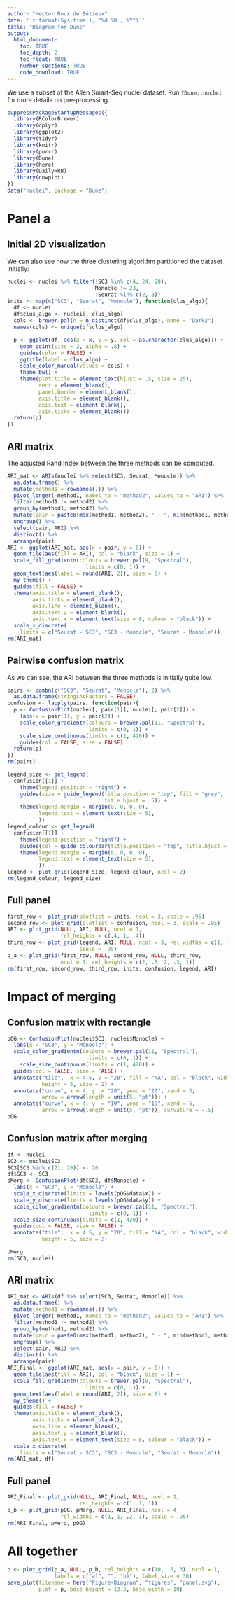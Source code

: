 ```yaml
---
author: "Hector Roux de Bézieux"
date: '`r format(Sys.time(), "%d %B , %Y")`'
title: "Diagram for Dune"
output:
  html_document:
    toc: TRUE
    toc_depth: 2
    toc_float: TRUE
    number_sections: TRUE
    code_download: TRUE
---
```


We use a subset of the Allen Smart-Seq nuclei dataset. Run `?Dune::nuclei` for more details on pre-processing.

```r
suppressPackageStartupMessages({
  library(RColorBrewer)
  library(dplyr)
  library(ggplot2)
  library(tidyr)
  library(knitr)
  library(purrr)
  library(Dune)
  library(here)
  library(DailyHRB)
  library(cowplot)
})
data("nuclei", package = "Dune")
```

# Panel a
## Initial 2D visualization

We can also see how the three clustering algorithm partitioned the dataset initially:

```r
nuclei <- nuclei %>% filter(!SC3 %in% c(4, 24, 28),
                            Monocle != 23,
                            !Seurat %in% c(2, 8))
inits <- map(c("SC3", "Seurat", "Monocle"), function(clus_algo){
  df <- nuclei
  df$clus_algo <- nuclei[, clus_algo]
  cols <- brewer.pal(n = n_distinct(df$clus_algo), name = "Dark2")
  names(cols) <- unique(df$clus_algo)

  p <- ggplot(df, aes(x = x, y = y, col = as.character(clus_algo))) +
    geom_point(size = 2, alpha = .8) +
    guides(color = FALSE) +
    ggtitle(label = clus_algo) +
    scale_color_manual(values = cols) +
    theme_bw() + 
    theme(plot.title = element_text(hjust = .5, size = 25),
          rect = element_blank(),
          panel.border = element_blank(),
          axis.title = element_blank(),
          axis.text = element_blank(),
          axis.ticks = element_blank())
  return(p)
})
```

## ARI matrix

The adjusted Rand Index between the three methods can be computed.

```r
ARI_mat <- ARIs(nuclei %>% select(SC3, Seurat, Monocle)) %>%
  as.data.frame() %>%
  mutate(method1 = rownames(.)) %>%
  pivot_longer(-method1, names_to = "method2", values_to = "ARI") %>%
  filter(method1 != method2) %>%
  group_by(method1, method2) %>%
  mutate(pair = paste0(max(method1, method2), " - ", min(method1, method2))) %>%
  ungroup() %>%
  select(pair, ARI) %>%
  distinct() %>%
  arrange(pair)
ARI <- ggplot(ARI_mat, aes(x = pair, y = 0)) +
  geom_tile(aes(fill = ARI), col = "black", size = 1) +
  scale_fill_gradientn(colours = brewer.pal(9, "Spectral"),
                         limits = c(0, 1)) +
  geom_text(aes(label = round(ARI, 2)), size = 8) +
  my_theme() +
  guides(fill = FALSE) +
  theme(axis.title = element_blank(),
        axis.ticks = element_blank(),
        axis.line = element_blank(),
        axis.text.y = element_blank(),
        axis.text.x = element_text(size = 8, colour = "black")) +
  scale_x_discrete(
    limits = c("Seurat - SC3", "SC3 - Monocle", "Seurat - Monocle"))
rm(ARI_mat)
```

## Pairwise confusion matrix

As we can see, the ARI between the three methods is initially quite low.

```r
pairs <- combn(c("SC3", "Seurat", "Monocle"), 2) %>%
  as.data.frame(stringsAsFactors = FALSE)
confusion <- lapply(pairs, function(pair){
  p <- ConfusionPlot(nuclei[, pair[1]], nuclei[, pair[2]]) +
    labs(x = pair[1], y = pair[2]) +
    scale_color_gradientn(colours = brewer.pal(11, "Spectral"),
                          limits = c(0, 1)) +
    scale_size_continuous(limits = c(1, 420)) +
    guides(col = FALSE, size = FALSE)
  return(p)
})
rm(pairs)
```

```r
legend_size <- get_legend(
  confusion[[1]] +
    theme(legend.position = "right") +
    guides(size = guide_legend(title.position = "top", fill = "grey",
                               title.hjust = .5)) +
    theme(legend.margin = margin(0, 0, 0, 0),
          legend.text = element_text(size = 5),
          ))
legend_colour <- get_legend(
  confusion[[1]] +
    theme(legend.position = "right") +
    guides(col = guide_colourbar(title.position = "top", title.hjust = .5)) +
    theme(legend.margin = margin(0, 0, 0, 0),
          legend.text = element_text(size = 5),
          ))
legend <- plot_grid(legend_size, legend_colour, ncol = 2)
rm(legend_colour, legend_size)
```

## Full panel

```r
first_row <- plot_grid(plotlist = inits, ncol = 3, scale = .95)
second_row <- plot_grid(plotlist = confusion, ncol = 3, scale = .95)
ARI <- plot_grid(NULL, ARI, NULL, ncol = 1,
                 rel_heights = c(.4, 1, .4))
third_row <- plot_grid(legend, ARI, NULL, ncol = 3, rel_widths = c(1, 1, 1), 
                       scale = .95)
p_a <- plot_grid(first_row, NULL, second_row, NULL, third_row,
                 ncol = 1, rel_heights = c(2, .5, 2, .3, 1))
rm(first_row, second_row, third_row, inits, confusion, legend, ARI)
```

# Impact of merging
## Confusion matrix with rectangle

```r
pOG <- ConfusionPlot(nuclei$SC3, nuclei$Monocle) +
  labs(x = "SC3", y = "Monocle") +
  scale_color_gradientn(colours = brewer.pal(11, "Spectral"),
                          limits = c(0, 1)) +
    scale_size_continuous(limits = c(1, 420)) +
  guides(col = FALSE, size = FALSE) +
  annotate("tile",  x = 4.5, y = "20", fill = "NA", col = "black", width = 2,
           height = 5, size = 2) +
  annotate("curve", x = 4, y  = "20", yend = "20", xend = 5,
           arrow = arrow(length = unit(5, "pt"))) +
  annotate("curve", x = 4, y  = "19", yend = "19", xend = 5,
           arrow = arrow(length = unit(5, "pt")), curvature = -.5)
pOG
```

## Confusion matrix after merging

```r
df <- nuclei
SC3 <- nuclei$SC3
SC3[SC3 %in% c(21, 20)] <- 20
df$SC3 <- SC3
pMerg <- ConfusionPlot(df$SC3, df$Monocle) +
  labs(x = "SC3", y = "Monocle") +
  scale_x_discrete(limits = levels(pOG$data$x)) +
  scale_y_discrete(limits = levels(pOG$data$y)) +
  scale_color_gradientn(colours = brewer.pal(11, "Spectral"),
                          limits = c(0, 1)) +
  scale_size_continuous(limits = c(1, 420)) +
  guides(col = FALSE, size = FALSE) +
  annotate("tile",  x = 4.5, y = "20", fill = "NA", col = "black", width = 2,
           height = 5, size = 2)

pMerg
rm(SC3, nuclei)
```

## ARI matrix

```r
ARI_mat <- ARIs(df %>% select(SC3, Seurat, Monocle)) %>%
  as.data.frame() %>%
  mutate(method1 = rownames(.)) %>%
  pivot_longer(-method1, names_to = "method2", values_to = "ARI") %>%
  filter(method1 != method2) %>%
  group_by(method1, method2) %>%
  mutate(pair = paste0(max(method1, method2), " - ", min(method1, method2))) %>%
  ungroup() %>%
  select(pair, ARI) %>%
  distinct() %>%
  arrange(pair)
ARI_Final <- ggplot(ARI_mat, aes(x = pair, y = 0)) +
  geom_tile(aes(fill = ARI), col = "black", size = 1) +
  scale_fill_gradientn(colours = brewer.pal(9, "Spectral"),
                         limits = c(0, 1)) +
  geom_text(aes(label = round(ARI, 2)), size = 8) +
  my_theme() +
  guides(fill = FALSE) +
  theme(axis.title = element_blank(),
        axis.ticks = element_blank(),
        axis.line = element_blank(),
        axis.text.y = element_blank(),
        axis.text.x = element_text(size = 8, colour = "black")) +
  scale_x_discrete(
    limits = c("Seurat - SC3", "SC3 - Monocle", "Seurat - Monocle"))
rm(ARI_mat, df)
```

## Full panel

```r
ARI_Final <- plot_grid(NULL, ARI_Final, NULL, ncol = 1, 
                       rel_heights = c(1, 1, 1)) 
p_b <- plot_grid(pOG, pMerg, NULL, ARI_Final, ncol = 4, 
                 rel_widths = c(1, 1, .2, 1), scale = .95)
rm(ARI_Final, pMerg, pOG)
```

# All together

```r
p <- plot_grid(p_a, NULL, p_b, rel_heights = c(10, .5, 3), ncol = 1,
               labels = c("a)", "", "b)"), label_size = 30)
save_plot(filename = here("Figure-Diagram", "figures", "panel.svg"),
          plot = p, base_height = 13.5, base_width = 10)
```